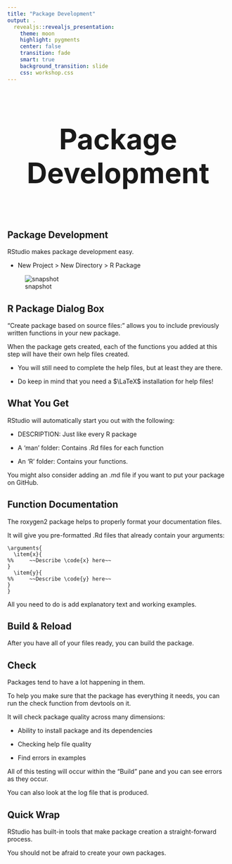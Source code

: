 ```yaml
---
title: "Package Development"
output: .
  revealjs::revealjs_presentation:
    theme: moon
    highlight: pygments
    center: false
    transition: fade
    smart: true
    background_transition: slide
    css: workshop.css
---
```



## 

<div style='text-align: center; font-size:32'><h1>Package Development<h1></div>


## Package Development

RStudio makes package development easy.

- New Project > New Directory > R Package

![snapshot](packageCreation.png)


## R Package Dialog Box


"Create package based on source files:" allows you to include previously written functions in your new package.

When the package gets created, each of the functions you added at this step will have their own help files created.

  - You will still need to complete the help files, but at least they are there.

  - Do keep in mind that you need a $\LaTeX$ installation for help files!

## What You Get

RStudio will automatically start you out with the following:

  - DESCRIPTION: Just like every R package

  - A 'man' folder: Contains .Rd files for each function

  - An 'R' folder: Contains your functions.

You might also consider adding an .md file if you want to put your package on GitHub.


## Function Documentation


The <span class="pack">roxygen2</span> package helps to properly format your documentation files.

It will give you pre-formatted .Rd files that already contain your arguments:

```
\arguments{
  \item{x}{
%%     ~~Describe \code{x} here~~
}
  \item{y}{
%%     ~~Describe \code{y} here~~
}
}
```

All you need to do is add explanatory text and working examples.

## Build & Reload


After you have all of your files ready, you can build the package.


## Check


Packages tend to have a lot happening in them.

To help you make sure that the package has everything it needs, you can run the <span class="func">check</span> function from <span class="pack">devtools</span> on it.

It will check package quality across many dimensions:

  - Ability to install package and its dependencies

  - Checking help file quality

  - Find errors in examples

All of this testing will occur within the "Build" pane and you can see errors as they occur.

You can also look at the log file that is produced.


## Quick Wrap


RStudio has built-in tools that make package creation a straight-forward process.

You should not be afraid to create your own packages.